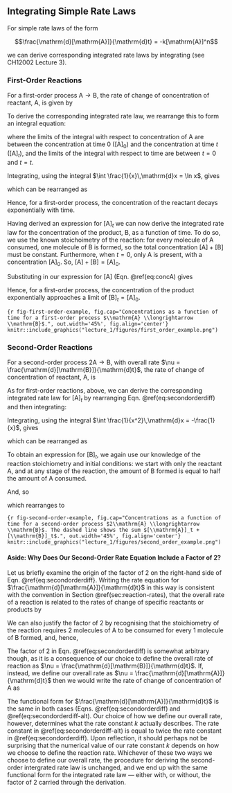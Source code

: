 ## Integrating Simple Rate Laws {#sec:simpleint}

For simple rate laws of the form

$$\frac{\mathrm{d}[\mathrm{A}]}{\mathrm{d}t} = -k[\mathrm{A}]^n$$

we can derive corresponding integrated rate laws by integrating (see CH12002 Lecture 3).

### First-Order Reactions

For a first-order process $\mathrm{A} \longrightarrow \mathrm{B}$, the rate of change of concentration of reactant, A, is given by

\begin{equation}
\frac{\mathrm{d}[\mathrm{A}]}{\mathrm{d}t} = -k[\mathrm{A}]
\end{equation}

To derive the corresponding integrated rate law, we rearrange this to form an integral equation:

\begin{equation}
\int_{[\mathrm{A}]_0}^{\mathrm[A]_t} \frac{\mathrm{d}[\mathrm{A}]}{[\mathrm{A}]}\,\mathrm{d}[\mathrm{A}] = \int_0^t -k\,\mathrm{d}t
\end{equation}

where the limits of the integral with respect to concentration of A are between the concentration at time $0$ ($[\mathrm{A}]_0$) and the concentration at time $t$ ($[\mathrm{A}]_t$), and the limits of the integral with respect to time are between $t=0$ and $t=t$.

Integrating, using the integral $\int \frac{1}{x}\,\mathrm{d}x = \ln x$, gives

\begin{equation}
\ln [\mathrm{A}]_t - \ln [\mathrm{A}]_0 = -kt
\end{equation}

which can be rearranged as

\begin{equation}
[\mathrm{A}]_t = [\mathrm{A}]_0\mathrm{e}^{-kt}
(\#eq:concA)
\end{equation}

Hence, for a first-order process, the concentration of the reactant decays exponentially with time.

Having derived an expression for $[\mathrm{A}]_t$ we can now derive the integrated rate law for the concentration of the product, B, as a function of time. To do so, we use the known stoichoimetry of the reaction: for every molecule of A consumed, one molecule of B is formed, so the total concentration $[\mathrm{A}] + [\mathrm{B}]$ must be constant. Furthermore, when $t=0$, only A is present, with a concentration $[\mathrm{A}]_0$. So, $[\mathrm{A}] + [\mathrm{B}] = [\mathrm{A}]_0$.

Substituting in our expression for $[\mathrm{A}]$ (Eqn. \@ref(eq:concA) gives

\begin{eqnarray}
[\mathrm{B}] & = & [\mathrm{A}]_0 - [\mathrm{A}]_0\mathrm{e}^{-kt} \\
             & = & [\mathrm{A}]_0\left(1-\mathrm{e}^{-kt}\right)
\end{eqnarray}

Hence, for a first-order process, the concentration of the product exponentially approaches a limit of $[\mathrm{B}]_t = [\mathrm{A}]_0$.

```{r fig-first-order-example, fig.cap="Concentrations as a function of time for a first-order process $\\mathrm{A} \\longrightarrow \\mathrm{B}$.", out.width='45%', fig.align='center'}
knitr::include_graphics("lecture_1/figures/first_order_example.png")
```

### Second-Order Reactions

For a second-order process $2\mathrm{A} \longrightarrow \mathrm{B}$, with overall rate $\nu = \frac{\mathrm{d}[\mathrm{B}]}{\mathrm{d}t}$, the rate of change of concentration of reactant, A, is

\begin{equation}
\frac{\mathrm{d}[\mathrm{A}]}{\mathrm{d}t} = -2k[\mathrm{A}]^2
(\#eq:secondorderdiff)
\end{equation}


As for first-order reactions, above, we can derive the corresponding integrated rate law for $[\mathrm{A}]_t$ by rearranging Eqn. \@ref(eq:secondorderdiff) and then integrating:

\begin{equation}
\int_{[\mathrm{A}]_0}^{\mathrm[A]_t} \frac{\mathrm{d}[\mathrm{A}]}{[\mathrm{A}]^2}\,\mathrm{d}[\mathrm{A}] = \int_0^t -k\,\mathrm{d}t
\end{equation}

Integrating, using the integral $\int \frac{1}{x^2}\,\mathrm{d}x = -\frac{1}{x}$, gives

\begin{equation}
\frac{1}{[\mathrm{A}]_t} - \frac{1}{[\mathrm{A}]_0} = -kt
\end{equation}

which can be rearranged as

\begin{equation}
[\mathrm{A}]_t = \frac{[\mathrm{A}]_0}{1 + kt[\mathrm{A}]_0}
\end{equation}

To obtain an expression for $[\mathrm{B}]_t$, we again use our knowledge of the reaction stoichiometry and initial conditions: we start with only the reactant A, and at any stage of the reaction, the amount of B formed is equal to half the amount of A consumed.

\begin{equation}
[\mathrm{B}]_t = \frac{1}{2}\left([\mathrm{A}]_0 - [\mathrm{A}]_t\right)
\end{equation}

And, so

\begin{equation}
[\mathrm{B}]_t = \frac{[\mathrm{A}]_0}{2}\left(1 - \frac{1}{1+kt[\mathrm{A}_0]}\right)
\end{equation}

which rearranges to

\begin{equation}
[\mathrm{B}]_t = \frac{kt[\mathrm{A}]_0^2}{2(1 + kt[\mathrm{A}]_0)}
\end{equation}

```{r fig-second-order-example, fig.cap="Concentrations as a function of time for a second-order process $2\\mathrm{A} \\longrightarrow \\mathrm{B}$. The dashed line shows the sum $[\\mathrm{A}]_t + [\\mathrm{B}]_t$.", out.width='45%', fig.align='center'}
knitr::include_graphics("lecture_1/figures/second_order_example.png")
```

#### Aside: Why Does Our Second-Order Rate Equation Include a Factor of 2? {-}

Let us briefly examine the origin of the factor of 2 on the right-hand side of Eqn. \@ref{eq:secondorderdiff}. Writing the rate equation for $\frac{\mathrm{d}[\mathrm{A}]}{\mathrm{d}t}$ in this way is consistent with the convention in Section \@ref(sec:reaction-rates), that the overall rate of a reaction is related to the rates of change of specific reactants or products by

\begin{equation}
\nu = \frac{1}{n_\mathrm{X}}\frac{\mathrm{d}[\mathrm{X}]}{\mathrm{d}t}
(\#eq:relativerates)
\end{equation}

We can also justify the factor of $2$ by recognising that the stoichiometry of the reaction requires 2 molecules of A to be consumed for every 1 molecule of B formed, and, hence,

\begin{equation}
\frac{\mathrm{d}[\mathrm{A}]}{\mathrm{d}t} = 2\frac{\mathrm{d}[\mathrm{B}]}{\mathrm{d}t}
\end{equation}

The factor of 2 in Eqn. \@ref(eq:secondorderdiff) is somewhat arbitrary though, as it is a consequence of our choice to define the overall rate of reaction as $\nu = \frac{\mathrm{d}[\mathrm{B}]}{\mathrm{d}t}$. If, instead, we define our overall rate as $\nu = \frac{\mathrm{d}[\mathrm{A}]}{\mathrm{d}t}$ then we would write the rate of change of concentration of A as

\begin{equation}
\frac{\mathrm{d}[\mathrm{A}]}{\mathrm{d}t} = -k[\mathrm{A}]^2
(\#eq:secondorderdiff-alt)
\end{equation}

The functional form for $\frac{\mathrm{d}[\mathrm{A}]}{\mathrm{d}t}$ is the same in both cases (Eqns. \@ref(eq:secondorderdiff) and \@ref(eq:secondorderdiff-alt). Our choice of how we define our overall rate, however, determines what the rate constant $k$ actually describes. The rate constant in \@ref(eq:secondorderdiff-alt) is equal to twice the rate constant in \@ref(eq:secondorderdiff). Upon reflection, it should perhaps not be surprising that the numerical value of our rate constant $k$ depends on how we choose to define the reaction rate. Whichever of these two ways we choose to define our overall rate, the procedure for deriving the second-order intergrated rate law is unchanged, and we end up with the same functional form for the integrated rate law &mdash; either with, or without, the factor of 2 carried through the derivation.
